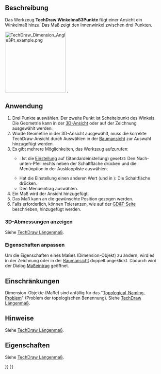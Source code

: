 <languages/>

{{Docnav/de
|[[TechDraw_AngleDimension/de|Winkelmaß]]
|[[TechDraw_AreaDimension/de|Flächenmaß]]
|[[TechDraw_Workbench/de|TechDraw]]
|IconL=TechDraw_AngleDimension.svg
|IconR=TechDraw_AreaDimension.svg
|IconC=Workbench_TechDraw.svg
}}

{{GuiCommand/de
|Name=TechDraw 3PtAngleDimension
|Name/de=TechDraw Winkelmaß3Punkte
|MenuLocation=TechDraw→ Maßeinträge → Winkelmaß über 3 Punkte einfügen
|Workbenches=[[TechDraw_Workbench/de|TechDraw]]
|Version=0.18
|SeeAlso=[[TechDraw_AngleDimension/de|TechDraw Winkelmaß]]
}}

<span id="Description"></span>
==Beschreibung==

Das Werkzeug '''TechDraw Winkelmaß3Punkte''' fügt einer Ansicht ein Winkelmaß hinzu. Das Maß zeigt den Innenwinkel zwischen drei Punkten.

[[Image:TechDraw_Dimension_Angle3Pt_example.png|200px]]
{{Caption|Messen des Winkels zwischen drei Punkten}}.

<span id="Usage"></span>
==Anwendung==

# Drei Punkte auswählen. Der zweite Punkt ist Scheitelpunkt des Winkels. Die Geometrie kann in der [[3D_view/de|3D-Ansicht]] oder auf der Zeichnung ausgewählt werden.
# Wurde Geometrie in der 3D-Ansicht ausgewählt, muss die korrekte TechDraw-Ansicht durch Auswählen in der [[Tree_view/de|Baumansicht]] zur Auswahl hinzugefügt werden.
# Es gibt mehrere Möglichkeiten, das Werkzeug aufzurufen:
#* {{Version/de|1.0}}: Ist die [[TechDraw_Preferences/de#Maßeinträge|Einstellung]] {{MenuCommand|Maß-Werkzeuge}} auf {{Value|Einzelnes Werkzeug}} (Standardeinstellung) gesetzt: Den Nach-unten-Pfeil rechts neben der Schaltfläche {{Button|[[Image:TechDraw_Dimension.svg||x16px]] [[Image:Toolbar_flyout_arrow.svg|x16px]]}} drücken und die Menüoption {{MenuCommand|[[Image:TechDraw_3PtAngleDimension.svg|16px]] Winkelmaß über 3 Punkte einfügen}} in der Ausklappliste auswählen.
#* Hat die Einstellung einen anderen Wert (und in {{VersionMinus/de|0.21}}): Die Schaltfläche {{Button|[[Image:TechDraw_3PtAngleDimension.svg|16px]] [[TechDraw_3PtAngleDimension/de|Winkelmaß über 3 Punkte einfügen]]}} drücken.
#* Den Menüeintrag {{MenuCommand|TechDraw → Maßeinträge → [[Image:TechDraw_3PtAngleDimension.svg|16px]] Winkelmaß über 3 Punkte einfügen}} auswählen.
# Ein Maß wird der Ansicht hinzugefügt.
# Das Maß kann an die gewünschte Position gezogen werden.
# Falls erforderlich, können Toleranzen, wie auf der [[TechDraw_Geometric_dimensioning_and_tolerancing/de#Toleranzen|GD&T-Seite]] beschrieben, hinzugefügt werden.

<span id="Display_3D_measurement"></span>
===3D-Abmessungen anzeigen===

Siehe [[TechDraw_LengthDimension/de#3D-Abmessungen anzeigen|TechDraw Längenmaß]].

<span id="Change_properties"></span>
===Eigenschaften anpassen===

Um die Eigenschaften eines Maßes (Dimension-Objekt) zu ändern, wird es in der Zeichnung oder in der [[Tree_view/de|Baumansicht]] doppelt angeklickt. Dadurch wird der Dialog [[TechDraw_LengthDimension/de#Dialog Maßeintrag|Maßeintrag]] geöffnet.

<span id="Limitations"></span>
== Einschränkungen ==

Dimension-Objekte (Maße) sind anfällig für das "[[topological_naming_problem/de|Topological-Naming-Problem]]" (Problem der topologischen Benennung). Siehe [[TechDraw_LengthDimension/de|TechDraw Längenmaß]].

<span id="Notes"></span>
==Hinweise==

Siehe [[TechDraw_LengthDimension/de#Hinweise|TechDraw Längenmaß]].

<span id="Properties"></span>
==Eigenschaften==

Siehe [[TechDraw_LengthDimension/de#Eigenschaften|TechDraw Längenmaß]].


{{Docnav/de
|[[TechDraw_AngleDimension/de|Winkelmaß]]
|[[TechDraw_AreaDimension/de|Flächenmaß]]
|[[TechDraw_Workbench/de|TechDraw]]
|IconL=TechDraw_AngleDimension.svg
|IconR=TechDraw_AreaDimension.svg
|IconC=Workbench_TechDraw.svg
}}

{{TechDraw_Tools_navi{{#translation:}}}}
{{Userdocnavi{{#translation:}}}}